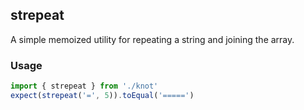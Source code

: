 ## strepeat

A simple memoized utility for repeating a string and joining the array.

### Usage
```js test=true
import { strepeat } from './knot'
expect(strepeat('=', 5)).toEqual('=====')
```